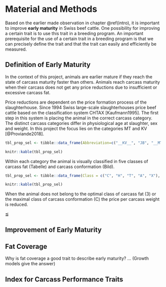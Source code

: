 # Material and Methods {#matandmeth}
Based on the earlier made observation in chapter \@ref(intro), it is important to improve __early maturity__ in Swiss beef cattle. 
One possibility for improving a certain trait is to use this trait in a breeding program. 
An important prerequisite for the use of a certain trait in a breeding program is that we can precisely define the trait and that the trait can easily and efficiently be measured.

## Definition of Early Maturity {#defem}
In the context of this project, animals are earlier mature if they reach the state of carcass maturity faster than others. 
Animals reach carcass maturity when their carcass does not get any price reductions due to insufficient or excessive carcass fat. 

Price reductions are dependent on the price formation process of the slaughterhouse.
Since 1994 Swiss large-scale slaughterhouses price beef cattle based on the classification system CHTAX [Kaufmann1995]. 
The first step in this system is placing the animal in the correct carcass category. 
The distinct carcass categories differ in physiological age at slaughter, sex and weight.
In this project the focus lies on the categories MT and KV [@Proviande2018].

```r
tbl_prop_sel <- tibble::data_frame(Abbreviation=c("__KV__", "JB", "__MT__", "MA", "OB", "RG", "RV", "VK"), Category=c("calves", "young cattle", "young bulls", "bulls or steers", "young steers", "young heifers", "Heifers or young cows", "cows"), Criteria=c("<161 days old", " >161 days <11 months old, <320 kg live weight", ">161 days old, no incissors", ">161 days old, >0 incissors for bulls, >4 incissors for steers", ">161 days old, <5 incissors", ">161 days old, <5 incissors", ">161 days old, >4 incissors for heifers, <5 incissors for young cows", ">161 days old"))

knitr::kable(tbl_prop_sel)
```

Within each category the animal is visually classified in five classes of carcass fat (Tabelle) and carcass conformation (Bild).

```r
tbl_prop_sel <- tibble::data_frame(Class = c("C", "H", "T", "A", "X"), Profile=c("very convex", "convex", "linear", "concave", "very concave"), Criteria=c("leg: accentedly wide; back: accentedly wide and full; shoulder: accentedly pronounced","leg: wide; back: wide and full; shoulder: pronounced", "leg: well developed, quite wide; back: average large; shoulder: accentedly pronounced", "leg: moderateley developed, slim, hollow; back: moderateley developed til slim ; shoulder: flat", "leg: poorly developed, very slim, very hollow; back: slim, thin, pointy wither; shoulder: flat, hollow"))

knitr::kable(tbl_prop_sel)
```

When the animal does not belong to the optimal class of carcass fat (3) or the maximal class of carcass conformation (C) the price per carcass weight is reduced.

$\leqq$


## Improvement of Early Maturity


## Fat Coverage 
Why is fat coverage a good trait to describe early maturity? ... (Growth models give the answer)


## Index for Carcass Performance Traits

